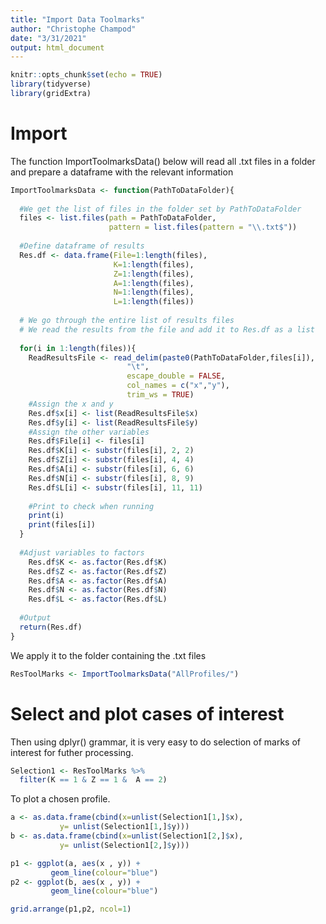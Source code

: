 ```yaml
---
title: "Import Data Toolmarks"
author: "Christophe Champod"
date: "3/31/2021"
output: html_document
---
```


```r
knitr::opts_chunk$set(echo = TRUE)
library(tidyverse)
library(gridExtra)
```

# Import

The function ImportToolmarksData() below will read all .txt files in a folder and prepare a dataframe with the relevant information

```r
ImportToolmarksData <- function(PathToDataFolder){
  
  #We get the list of files in the folder set by PathToDataFolder
  files <- list.files(path = PathToDataFolder,
                      pattern = list.files(pattern = "\\.txt$"))
  
  #Define dataframe of results
  Res.df <- data.frame(File=1:length(files),
                       K=1:length(files),
                       Z=1:length(files),
                       A=1:length(files),
                       N=1:length(files),
                       L=1:length(files))
  
  # We go through the entire list of results files
  # We read the results from the file and add it to Res.df as a list
  
  for(i in 1:length(files)){
    ReadResultsFile <- read_delim(paste0(PathToDataFolder,files[i]), 
                          "\t", 
                          escape_double = FALSE, 
                          col_names = c("x","y"), 
                          trim_ws = TRUE)
    #Assign the x and y  
    Res.df$x[i] <- list(ReadResultsFile$x)
    Res.df$y[i] <- list(ReadResultsFile$y)
    #Assign the other variables
    Res.df$File[i] <- files[i]
    Res.df$K[i] <- substr(files[i], 2, 2)
    Res.df$Z[i] <- substr(files[i], 4, 4)
    Res.df$A[i] <- substr(files[i], 6, 6)
    Res.df$N[i] <- substr(files[i], 8, 9)
    Res.df$L[i] <- substr(files[i], 11, 11)
    
    #Print to check when running
    print(i)
    print(files[i])
  }
  
  #Adjust variables to factors
    Res.df$K <- as.factor(Res.df$K)
    Res.df$Z <- as.factor(Res.df$Z)
    Res.df$A <- as.factor(Res.df$A)
    Res.df$N <- as.factor(Res.df$N)
    Res.df$L <- as.factor(Res.df$L)
    
  #Output
  return(Res.df)
}
```

We apply it to the folder containing the .txt files

```r
ResToolMarks <- ImportToolmarksData("AllProfiles/")
```

# Select and plot cases of interest

Then using dplyr() grammar, it is very easy to do selection of marks of interest for futher processing.

```r

Selection1 <- ResToolMarks %>%
  filter(K == 1 & Z == 1 &  A == 2)
```

To plot a chosen profile.

```r
a <- as.data.frame(cbind(x=unlist(Selection1[1,]$x),
           y= unlist(Selection1[1,]$y)))
b <- as.data.frame(cbind(x=unlist(Selection1[2,]$x),
           y= unlist(Selection1[2,]$y)))

p1 <- ggplot(a, aes(x , y)) + 
         geom_line(colour="blue")
p2 <- ggplot(b, aes(x , y)) + 
         geom_line(colour="blue")

grid.arrange(p1,p2, ncol=1)
```




